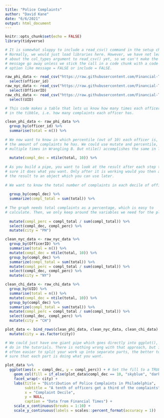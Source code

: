 ```yaml
---
title: "Police Complaints"
author: "David Kane"
date: "6/6/2021"
output: html_document
---
```


```r
knitr::opts_chunk$set(echo = FALSE)
library(tidyverse)

# It is somewhat sloppy to include a read_csv() command in the setup chunk.
# Normally, we would just load libraries here. However, we have not learned
# about the col_types argument to read_csv() yet, so we can't make the annoying
# message go away unless we stick the call in a code chunk with a code chunk
# option like message = FALSE or include = FALSE.

raw_phi_data <- read_csv("https://raw.githubusercontent.com/Financial-Times/police-misconduct-complaints-analysis/main/output/philly_clean.csv") %>% 
  select(officer_id)
raw_nyc_data <- read_csv("https://raw.githubusercontent.com/Financial-Times/police-misconduct-complaints-analysis/main/output/nyc_clean.csv") %>%
  select(OfficerID)
raw_chi_data <- read_csv("https://raw.githubusercontent.com/Financial-Times/police-misconduct-complaints-analysis/main/output/chicago_clean.csv") %>%
  select(UID)
```


```r

# This code makes a table that lets us know how many times each officer id appeared 
# in the tibble, i.e. how many complaints each officer has.

clean_phi_data <- raw_phi_data %>% 
  group_by(officer_id) %>% 
  summarise(total = n()) %>% 
  
# We now want to know in which percentile (out of 10) each officer is, based on
# the amount of complaints he has. We could use mutate and percentile, as we did 
# multiple times in Wrangling B. But ntile() accomplishes the same in less code.
  
  mutate(compl_dec = ntile(total, 10)) %>% 
  
# As you build a pipe, you want to look at the result after each step to make
# sure it does what you want. Only after it is working would you then assign
# the result to an object which you can use later. 
  
# We want to know the total number of complaints in each decile of officers.
  
  group_by(compl_dec) %>% 
  summarize(compl_total = sum(total)) %>% 
  
# The graph needs total complaints as a percentage, which is easy to
# calculate. Then, we only keep around the variables we need for the plot.
  
  mutate(compl_perc = compl_total / sum(compl_total)) %>% 
  select(compl_dec, compl_perc) %>%
  mutate(city = "PH")

clean_nyc_data <- raw_nyc_data %>%
  group_by(OfficerID) %>% 
  summarise(total = n()) %>% 
  mutate(compl_dec = ntile(total, 10)) %>% 
  group_by(compl_dec) %>% 
  summarize(compl_total = sum(total)) %>% 
  mutate(compl_perc = compl_total / sum(compl_total)) %>% 
  select(compl_dec, compl_perc) %>%
  mutate(city = "NY")

clean_chi_data <- raw_chi_data %>%
  group_by(UID) %>% 
  summarise(total = n()) %>% 
  mutate(compl_dec = ntile(total, 10)) %>% 
  group_by(compl_dec) %>% 
  summarize(compl_total = sum(total)) %>% 
  mutate(compl_perc = compl_total / sum(compl_total)) %>% 
  select(compl_dec, compl_perc) %>%
  mutate(city = "CH")
```

```r
plot_data <- bind_rows(clean_phi_data, clean_nyc_data, clean_chi_data) %>%
  mutate(city = as.factor(city))
```


```r
# We could just have one giant pipe which goes directly into ggplot(), like we
# do in the tutorials. There is nothing wrong with that approach, but it is
# often easier to split your work up into separate parts, the better to make
# sure that each part is doing what you want.

plot_data %>% 
  ggplot(aes(x = compl_dec, y = compl_perc)) + # Set the fill to a TRUE, FALSE
    geom_col(fill = if_else(plot_data$compl_dec == 10, "skyblue", "darkblue")) +
    facet_wrap(~ city) +
    labs(title = "Distribution of Police Complaints in Philadelphia",
         subtitle = "A tenth of officers get a third of the complaints",
         x = "Complaint Decile",
         y = NULL,
         caption = "Data from Financial Times") +
    scale_x_continuous(breaks = 1:10) +
    scale_y_continuous(labels = scales::percent_format(accuracy = 1))
```


